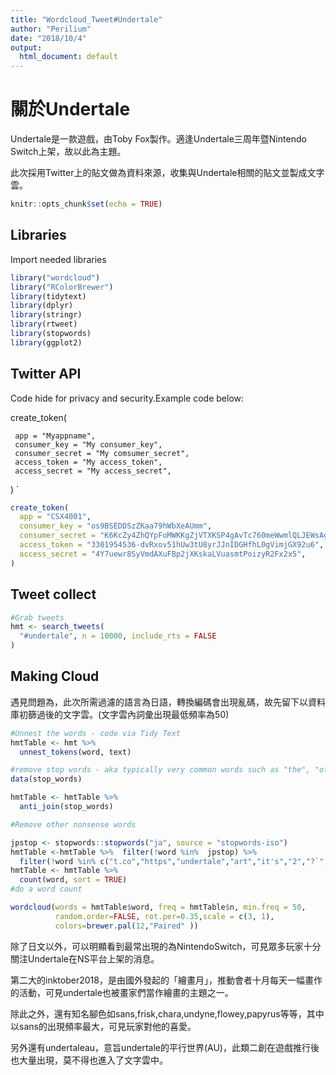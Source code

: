 ```yaml
---
title: "Wordcloud_Tweet#Undertale"
author: "Perilium"
date: "2018/10/4"
output:
  html_document: default
---
```

# 關於Undertale
Undertale是一款遊戲，由Toby Fox製作。適逢Undertale三周年暨Nintendo Switch上架，故以此為主題。

此次採用Twitter上的貼文做為資料來源，收集與Undertale相關的貼文並製成文字雲。 
```r
knitr::opts_chunk$set(echo = TRUE)
```

## Libraries
Import needed libraries
```r
library("wordcloud")
library("RColorBrewer")
library(tidytext)
library(dplyr)
library(stringr)
library(rtweet)
library(stopwords)
library(ggplot2)
```

## Twitter API
  Code hide for privacy and security.Example code below:  

create_token(  

     app = "Myappname",  
     consumer_key = "My consumer_key",  
     consumer_secret = "My comsumer_secret",  
     access_token = "My access_token",  
     access_secret = "My access_secret",  
)
`
```r
create_token(
  app = "CSX4001",
  consumer_key = "os9BSEDDSzZKaa79hWbXeAUmm",
  consumer_secret = "K6KcZy4ZhQYpFoMWKKgZjVTXKSP4gAvTc760meWwmlQLJEWsAg",
  access_token = "3301954536-dvRxov51hUw3tU8yrJJnIDGHfhL0gVimjGX92u6",
  access_secret = "4Y7uewr8SyVmdAXuFBp2jXKskaLVuasmtPoizyR2Fx2x5",
)
```

## Tweet collect
  
```r
#Grab tweets
hmt <- search_tweets(
  "#undertale", n = 10000, include_rts = FALSE
)
```

## Making Cloud
遇見問題為，此次所需過濾的語言為日語，轉換編碼會出現亂碼，故先留下以資料庫初篩過後的文字雲。(文字雲內詞彙出現最低頻率為50)
```r

#Unnest the words - code via Tidy Text
hmtTable <- hmt %>% 
  unnest_tokens(word, text)

#remove stop words - aka typically very common words such as "the", "of" etc
data(stop_words)

hmtTable <- hmtTable %>%
  anti_join(stop_words)

#Remove other nonsense words

jpstop <- stopwords::stopwords("ja", source = "stopwords-iso")
hmtTable <-hmtTable %>%  filter(!word %in%  jpstop) %>%
  filter(!word %in% c("t.co","https","undertale","art","it's","2","?`","3","day","??","1","de"))
hmtTable <- hmtTable %>%
  count(word, sort = TRUE) 
#do a word count

```

```r
wordcloud(words = hmtTable$word, freq = hmtTable$n, min.freq = 50,
          random.order=FALSE, rot.per=0.35,scale = c(3, 1),
          colors=brewer.pal(12,"Paired" ))
```

除了日文以外，可以明顯看到最常出現的為NintendoSwitch，可見眾多玩家十分關注Undertale在NS平台上架的消息。

第二大的inktober2018，是由國外發起的「繪畫月」，推動會者十月每天一幅畫作的活動，可見undertale也被畫家們當作繪畫的主題之一。

除此之外，還有知名腳色如sans,frisk,chara,undyne,flowey,papyrus等等，其中以sans的出現頻率最大，可見玩家對他的喜愛。

另外還有undertaleau，意旨undertale的平行世界(AU)，此類二創在遊戲推行後也大量出現，莫不得也進入了文字雲中。

